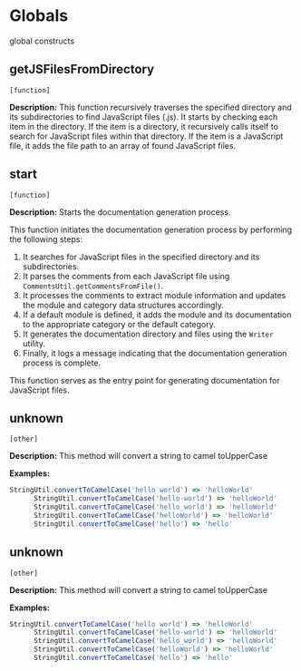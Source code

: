 # Globals

global constructs



## getJSFilesFromDirectory 
`[function]`
 
**Description:**
This function recursively traverses the specified directory and its subdirectories to find JavaScript files (.js).
  It starts by checking each item in the directory. If the item is a directory, it recursively calls itself
  to search for JavaScript files within that directory. If the item is a JavaScript file, it adds the file path
  to an array of found JavaScript files.
 
  



## start 
`[function]`
 
**Description:**
Starts the documentation generation process.
 
  This function initiates the documentation generation process by performing the following steps:
 
  1. It searches for JavaScript files in the specified directory and its subdirectories.
  2. It parses the comments from each JavaScript file using `CommentsUtil.getCommentsFromFile()`.
  3. It processes the comments to extract module information and updates the module and category data structures accordingly.
  4. If a default module is defined, it adds the module and its documentation to the appropriate category or the default category.
  5. It generates the documentation directory and files using the `Writer` utility.
  6. Finally, it logs a message indicating that the documentation generation process is complete.
 
  This function serves as the entry point for generating documentation for JavaScript files.
 
  



## unknown 
`[other]`
 
**Description:**
This method will convert a string to camel toUpperCase
      

**Examples:**

```javascript
StringUtil.convertToCamelCase('hello world') => 'helloWorld'
      StringUtil.convertToCamelCase('hello-world') => 'helloWorld'
      StringUtil.convertToCamelCase('hello_world') => 'helloWorld'
      StringUtil.convertToCamelCase('helloWorld') => 'helloWorld'
      StringUtil.convertToCamelCase('hello') => 'hello'
```



## unknown 
`[other]`
 
**Description:**
This method will convert a string to camel toUpperCase
      

**Examples:**

```javascript
StringUtil.convertToCamelCase('hello world') => 'helloWorld'
      StringUtil.convertToCamelCase('hello-world') => 'helloWorld'
      StringUtil.convertToCamelCase('hello_world') => 'helloWorld'
      StringUtil.convertToCamelCase('helloWorld') => 'helloWorld'
      StringUtil.convertToCamelCase('hello') => 'hello'
```

